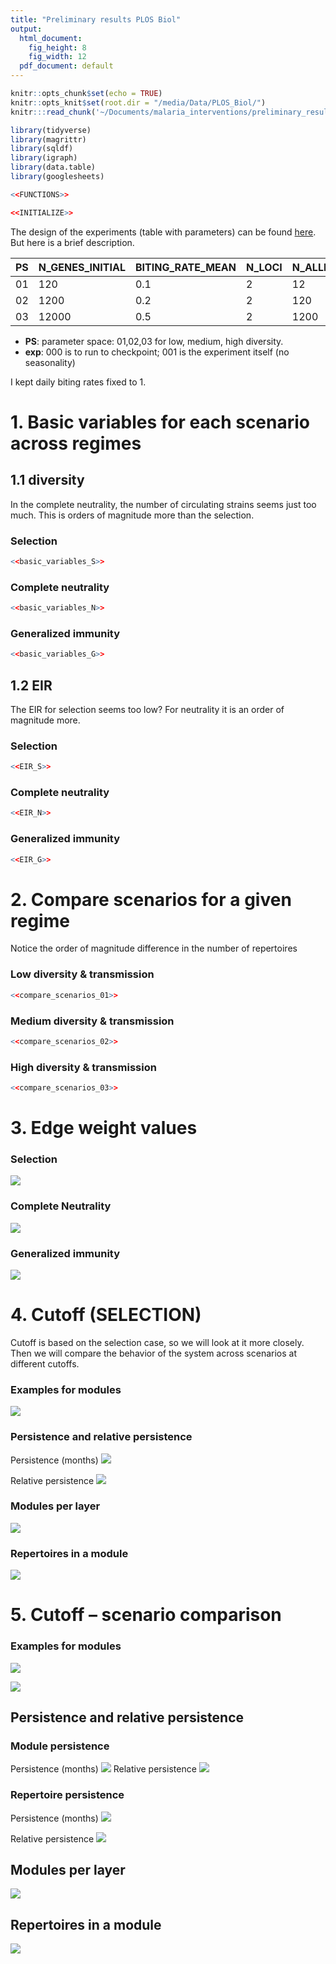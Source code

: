 ```yaml
---
title: "Preliminary results PLOS Biol"
output:
  html_document: 
    fig_height: 8
    fig_width: 12
  pdf_document: default
---
```


```r
knitr::opts_chunk$set(echo = TRUE)
knitr::opts_knit$set(root.dir = "/media/Data/PLOS_Biol/")
knitr:::read_chunk('~/Documents/malaria_interventions/preliminary_results_PLOS_biol.R')
```

```r
library(tidyverse)
library(magrittr)
library(sqldf)
library(igraph)
library(data.table)
library(googlesheets)
```

```r
<<FUNCTIONS>>

<<INITIALIZE>>
```

The design of the experiments (table with parameters) can be found [here](https://docs.google.com/spreadsheets/d/1OgWI-aBrAkT7gW2lbIBxsgRdyWgYO-9mNV6n3dtclTg/edit?usp=sharing). But here is a brief description.

|PS | N_GENES_INITIAL | BITING_RATE_MEAN | N_LOCI | N_ALLELES_INITIAL|
|---|-----------------|-----------------|--------|-------------------|
|01 |   120           |      0.1        |   2    | 12                |
|02 |   1200          |      0.2        |   2    | 120               |  
|03 |   12000         |      0.5        |   2    | 1200              |

* **PS**: parameter space: 01,02,03 for low, medium, high diversity.
* **exp**: 000 is to run to checkpoint; 001 is the experiment itself (no seasonality)


I kept daily biting rates fixed to 1.

# 1. Basic variables for each scenario across regimes

## 1.1 diversity

In the complete neutrality, the number of circulating strains seems just too much. This is orders of magnitude more than the selection.

### Selection
```r
<<basic_variables_S>>
```

### Complete neutrality 

```r
<<basic_variables_N>>
```

### Generalized immunity 

```r
<<basic_variables_G>>
```


## 1.2 EIR
The EIR for selection seems too low? For neutrality it is an order of magnitude more.

### Selection
```r
<<EIR_S>>
```

### Complete neutrality 
```r
<<EIR_N>>
```

### Generalized immunity
```r
<<EIR_G>>
```


# 2. Compare scenarios for a given regime

Notice the order of magnitude difference in the number of repertoires

### Low diversity & transmission
```r
<<compare_scenarios_01>>
```

### Medium diversity & transmission
```r
<<compare_scenarios_02>>
```

### High diversity & transmission
```r
<<compare_scenarios_03>>
```

# 3. Edge weight values

### Selection
![](/media/Data/PLOS_Biol/Edge_weights_distributions_S.png)

### Complete Neutrality
![](/media/Data/PLOS_Biol/Edge_weights_distributions_N.png)

### Generalized immunity
![](/media/Data/PLOS_Biol/Edge_weights_distributions_G.png)

# 4. Cutoff (SELECTION)
Cutoff is based on the selection case, so we will look at it more closely. Then we will compare the behavior of the system across scenarios at different cutoffs.

### Examples for modules
![](/media/Data/PLOS_Biol/Results/module_examples_S.png)

### Persistence and relative persistence
Persistence (months)
![](/media/Data/PLOS_Biol/Results/persistence_boxplots.png)

Relative persistence
![](/media/Data/PLOS_Biol/Results/relative_persistence_boxplots.png)

### Modules per layer
![](/media/Data/PLOS_Biol/Results/modules_per_layer_boxplots.png)

### Repertoires in a module
![](/media/Data/PLOS_Biol/Results/Repertoires_per_module_boxplots.png)

# 5. Cutoff -- scenario comparison

### Examples for modules
![](/media/Data/PLOS_Biol/Results/module_examples_N.png)

![](/media/Data/PLOS_Biol/Results/module_examples_G.png)

## Persistence and relative persistence

### Module persistence
Persistence (months)
![](/media/Data/PLOS_Biol/Results/module_persistence_scenarios.png)
Relative persistence
![](/media/Data/PLOS_Biol/Results/module_relative_persistence_scenarios.png)


### Repertoire persistence
Persistence (months)
![](/media/Data/PLOS_Biol/Results/repertoire_persistence_scenarios.png)

Relative persistence
![](/media/Data/PLOS_Biol/Results/repertoire_relative_persistence_scenarios.png)

## Modules per layer
![](/media/Data/PLOS_Biol/Results/modules_per_layer_scenarios.png)

## Repertoires in a module
![](/media/Data/PLOS_Biol/Results/repertoires_per_module_scenarios.png)



<!-- # 4. Modularity -->
<!-- This will be influenced by cutoff. For now I am using the cutoffs I used in the previous version: 0.25 (low), 0.7 (medium), 0.9 (high). -->
<!-- ```{r Infomap_load, echo=FALSE, fig.height=9, fig.width=16, message=FALSE, warning=FALSE, cache=TRUE, dpi=96, out.height="1080px", out.width="1920px"} -->
<!-- <<Infomap_load>> -->
<!-- ``` -->

<!-- # 4.1 Example of modules -->
<!-- ```{r Infomap_module_example, cache=TRUE, echo=FALSE, fig.width=16,fig.height=9,dpi=96,out.width="1920px",out.height="1080px"} -->
<!-- <<Infomap_module_example>> -->
<!-- ``` -->

<!-- # 4.2 Module and strain persistence -->

<!-- ## Relative persistence -->
<!-- Persistence of repertories is after removing duplicates. Gray is repertoires. -->
<!-- ```{r Infomap_relative_persistence, cache=TRUE, echo=FALSE, fig.width=16,fig.height=9,dpi=96,out.width="1920px",out.height="1080px"} -->
<!-- <<Infomap_relative_persistence>> -->
<!-- ``` -->

<!-- ## Absolute persistence -->
<!-- Persistence of repertories is after removing duplicates. Gray is repertoires. -->
<!-- ```{r Infomap_persistence, cache=TRUE, echo=FALSE, fig.width=16,fig.height=9,dpi=96,out.width="1920px",out.height="1080px"} -->
<!-- <<Infomap_persistence>> -->
<!-- ``` -->